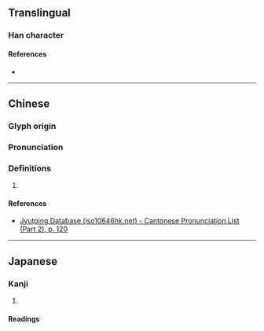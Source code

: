 {{character info/new}}
==Translingual==

===Han character===
{{Han char|rn=65|rad=支|as=05|sn=9|four=|canj=YTJE|ids=⿰立支}}

====References====
* {{Han ref|kx=0467.090|dkj=13067|dj=0815.050|hdz=21329.010|uh=6531|ud=25905}}

----

==Chinese==
{{zh-forms}}

===Glyph origin===
{{Han etym}}

===Pronunciation===
{{zh-pron
|m=guǐ
|c=gwai2
|mc=y
|oc=y
|cat=
}}

===Definitions===
{{zh-hanzi}}

# {{rfdef|zh}}

====References====
* [http://www.iso10646hk.net/jp/document/download.jsp Jyutping Database (iso10646hk.net) - Cantonese Pronunciation List (Part 2), p. 120]

----

==Japanese==

===Kanji===
{{ja-kanji|grade=|rs=支05}}

# {{defn|lang=ja|sort=支05}}

====Readings====
{{ja-readings|on=[[き]] (ki)|kun=[[のせる]] (noseru), [[こしかけ]] (koshikake), [[まくら]] (makura)}}